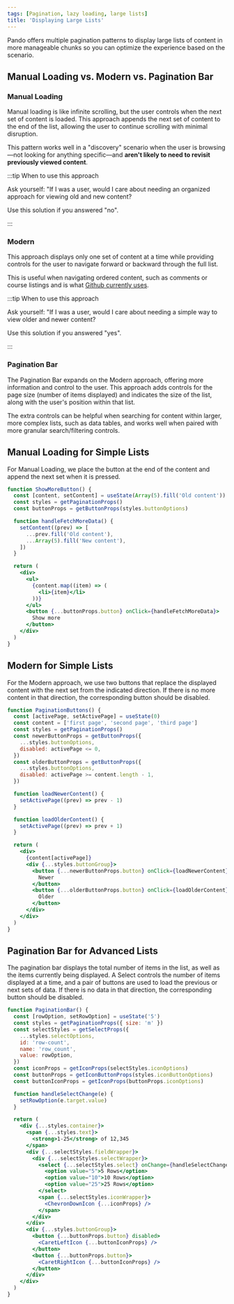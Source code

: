 ```yaml
---
tags: [Pagination, lazy loading, large lists]
title: 'Displaying Large Lists'
---
```


Pando offers multiple pagination patterns to display large lists of content in more manageable chunks so you can optimize the experience based on the scenario.

## Manual Loading vs. Modern vs. Pagination Bar

### Manual Loading

Manual loading is like infinite scrolling, but the user controls when the next set of content is loaded. This approach appends the next set of content to the end of the list, allowing the user to continue scrolling with minimal disruption.

This pattern works well in a "discovery" scenario when the user is browsing&mdash;not looking for anything specific&mdash;and **aren't likely to need to revisit previously viewed content**.

:::tip When to use this approach

Ask yourself: "If I was a user, would I care about needing an organized approach for viewing old and new content? 

Use this solution if you answered "no".

:::

### Modern

This approach displays only one set of content at a time while providing controls for the user to navigate forward or backward through the full list.

This is useful when navigating ordered content, such as comments or course listings and is what [Github currently uses](https://github.com/pluralsight/pando/commits/main).

:::tip When to use this approach

Ask yourself: "If I was a user, would I care about needing a simple way to view older and newer content? 

Use this solution if you answered "yes".

:::

### Pagination Bar

The Pagination Bar expands on the Modern approach, offering more information and control to the user. This approach adds controls for the page size (number of items displayed) and indicates the size of the list, along with the user's position within that list.

The extra controls can be helpful when searching for content within larger, more complex lists, such as data tables, and works well when paired with more granular search/filtering controls.

## Manual Loading for Simple Lists

For Manual Loading, we place the button at the end of the content and append the next set when it is pressed.

```jsx live
function ShowMoreButton() {
  const [content, setContent] = useState(Array(5).fill('Old content'))
  const styles = getPaginationProps()
  const buttonProps = getButtonProps(styles.buttonOptions)

  function handleFetchMoreData() {
    setContent((prev) => [
      ...prev.fill('Old content'),
      ...Array(5).fill('New content'),
    ])
  }

  return (
    <div>
      <ul>
        {content.map((item) => (
          <li>{item}</li>
        ))}
      </ul>
      <button {...buttonProps.button} onClick={handleFetchMoreData}>
        Show more
      </button>
    </div>
  )
}
```

## Modern for Simple Lists

For the Modern approach, we use two buttons that replace the displayed content with the next set from the indicated direction. If there is no more content in that direction, the corresponding button should be disabled.

```jsx live
function PaginationButtons() {
  const [activePage, setActivePage] = useState(0)
  const content = ['first page', 'second page', 'third page']
  const styles = getPaginationProps()
  const newerButtonProps = getButtonProps({
    ...styles.buttonOptions,
    disabled: activePage <= 0,
  })
  const olderButtonProps = getButtonProps({
    ...styles.buttonOptions,
    disabled: activePage >= content.length - 1,
  })

  function loadNewerContent() {
    setActivePage((prev) => prev - 1)
  }

  function loadOlderContent() {
    setActivePage((prev) => prev + 1)
  }

  return (
    <div>
      {content[activePage]}
      <div {...styles.buttonGroup}>
        <button {...newerButtonProps.button} onClick={loadNewerContent}>
          Newer
        </button>
        <button {...olderButtonProps.button} onClick={loadOlderContent}>
          Older
        </button>
      </div>
    </div>
  )
}
```

## Pagination Bar for Advanced Lists

The pagination bar displays the total number of items in the list, as well as the items currently being displayed. A Select controls the number of items displayed at a time, and a pair of buttons are used to load the previous or next sets of data. If there is no data in that direction, the corresponding button should be disabled.

```jsx live
function PaginationBar() {
  const [rowOption, setRowOption] = useState('5')
  const styles = getPaginationProps({ size: 'm' })
  const selectStyles = getSelectProps({
    ...styles.selectOptions,
    id: 'row-count',
    name: 'row_count',
    value: rowOption,
  })
  const iconProps = getIconProps(selectStyles.iconOptions)
  const buttonProps = getIconButtonProps(styles.iconButtonOptions)
  const buttonIconProps = getIconProps(buttonProps.iconOptions)

  function handleSelectChange(e) {
    setRowOption(e.target.value)
  }

  return (
    <div {...styles.container}>
      <span {...styles.text}>
        <strong>1-25</strong> of 12,345
      </span>
      <div {...selectStyles.fieldWrapper}>
        <div {...selectStyles.selectWrapper}>
          <select {...selectStyles.select} onChange={handleSelectChange}>
            <option value="5">5 Rows</option>
            <option value="10">10 Rows</option>
            <option value="25">25 Rows</option>
          </select>
          <span {...selectStyles.iconWrapper}>
            <ChevronDownIcon {...iconProps} />
          </span>
        </div>
      </div>
      <div {...styles.buttonGroup}>
        <button {...buttonProps.button} disabled>
          <CaretLeftIcon {...buttonIconProps} />
        </button>
        <button {...buttonProps.button}>
          <CaretRightIcon {...buttonIconProps} />
        </button>
      </div>
    </div>
  )
}
```
